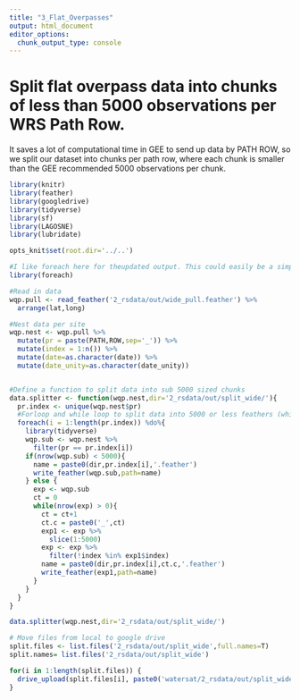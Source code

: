 ```yaml
---
title: "3_Flat_Overpasses"
output: html_document
editor_options: 
  chunk_output_type: console
---
```


# Split flat overpass data into chunks of less than 5000 observations per WRS Path Row. 

It saves a lot of computational time in GEE to send up data by PATH ROW, so we split our dataset into chunks per path row, where each chunk is smaller than the GEE recommended 5000 observations per chunk.

```r
library(knitr)
library(feather)
library(googledrive)
library(tidyverse)
library(sf)
library(LAGOSNE)
library(lubridate)

opts_knit$set(root.dir='../..')

```




```r
#I like foreach here for theupdated output. This could easily be a simple for loop. No parellel. While loops are scary with parellel. 
library(foreach)

#Read in data
wqp.pull <- read_feather('2_rsdata/out/wide_pull.feather') %>%
  arrange(lat,long)

#Nest data per site
wqp.nest <- wqp.pull %>%
  mutate(pr = paste(PATH,ROW,sep='_')) %>%
  mutate(index = 1:n()) %>%
  mutate(date=as.character(date)) %>%
  mutate(date_unity=as.character(date_unity))


#Define a function to split data into sub 5000 sized chunks
data.splitter <- function(wqp.nest,dir='2_rsdata/out/split_wide/'){
  pr.index <- unique(wqp.nest$pr)
  #Forloop and while loop to split data into 5000 or less feathers (which is a data requirement of GEE.)
  foreach(i = 1:length(pr.index)) %do%{
    library(tidyverse)
    wqp.sub <- wqp.nest %>%
      filter(pr == pr.index[i])
    if(nrow(wqp.sub) < 5000){
      name = paste0(dir,pr.index[i],'.feather')
      write_feather(wqp.sub,path=name)
    } else {
      exp <- wqp.sub
      ct = 0
      while(nrow(exp) > 0){
        ct = ct+1
        ct.c = paste0('_',ct)
        exp1 <- exp %>%
          slice(1:5000)
        exp <- exp %>%
          filter(!index %in% exp1$index)
        name = paste0(dir,pr.index[i],ct.c,'.feather')
        write_feather(exp1,path=name)
      }
    }
  }
}

data.splitter(wqp.nest,dir='2_rsdata/out/split_wide/')


```


```r
# Move files from local to google drive
split.files <- list.files('2_rsdata/out/split_wide',full.names=T)
split.names= list.files('2_rsdata/out/split_wide')

for(i in 1:length(split.files)) {
  drive_upload(split.files[i], paste0('watersat/2_rsdata/out/split_wide/',split.names[i]))
}


```

